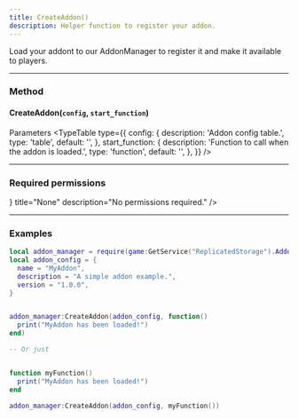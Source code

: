 ```yaml
---
title: CreateAddon()
description: Helper function to register your addon.
---
```


Load your addont to our AddonManager to register it and make it available to players.

---

### Method

#### CreateAddon(``config``, ``start_function``)

Parameters
<TypeTable
  type={{
    config: {
      description: 'Addon config table.',
      type: 'table',
      default: '',
    },
    start_function: {
      description: 'Function to call when the addon is loaded.',
      type: 'function',
      default: '',
    },
  }}
/>


---

### Required permissions

<Cards>
  <Card icon={<ShieldMinus />} title="None" description="No permissions required." />
</Cards>

---

### Examples

```lua title="Create a simple addon"
local addon_manager = require(game:GetService("ReplicatedStorage").AddonManager)
local addon_config = {
  name = "MyAddon",
  description = "A simple addon example.",
  version = "1.0.0",
}


addon_manager:CreateAddon(addon_config, function()
  print("MyAddon has been loaded!")
end)

-- Or just


function myFunction()
  print("MyAddon has been loaded!")
end

addon_manager:CreateAddon(addon_config, myFunction())

```
